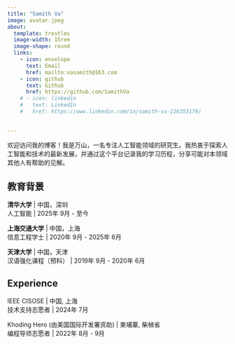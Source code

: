 ```yaml
---
title: "Samith Va"
image: avatar.jpeg
about:
  template: trestles
  image-width: 15rem
  image-shape: round
  links:
    - icon: envelope
      text: Email
      href: mailto:vasamith@163.com
    - icon: github
      text: Github
      href: https://github.com/SamithVa
    # - icon: linkedin
    #   text: LinkedIn
    #   href: https://www.linkedin.com/in/samith-va-116353179/
    

---
```


欢迎访问我的博客！我是万山，一名专注人工智能领域的研究生。我热衷于探索人工智能和技术的最新发展，并通过这个平台记录我的学习历程，分享可能对本领域其他人有帮助的见解。

## 教育背景 

**清华大学** | 中国，深圳  
人工智能 | 2025年 9月 - 至今

**上海交通大学** |  中国，上海  
信息工程学士 | 2020年 9月 - 2025年 6月

**天津大学** |  中国，天津   
汉语强化课程（预科） | 2019年 9月 - 2020年 6月

## Experience

IEEE CISOSE |  中国, 上海  
技术支持志愿者 | 2024年 7月

Khoding Hero (由美国国际开发署资助) |  柬埔寨, 柴楨省  
编程导师志愿者 | 2022年 8月 - 9月


